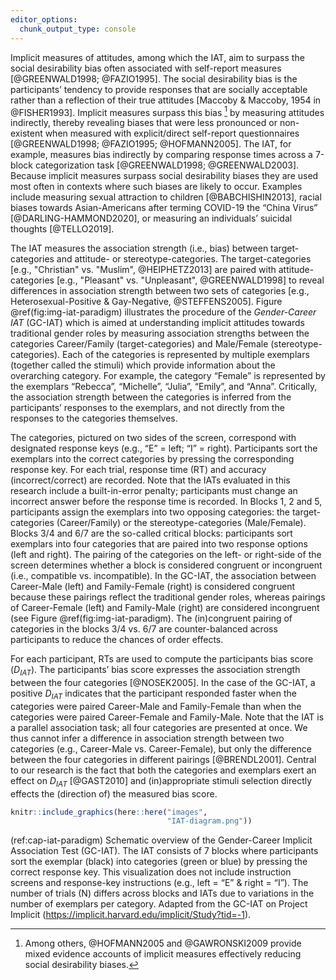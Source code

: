 ```yaml
---
editor_options: 
  chunk_output_type: console
---
```

<!--
################################################################################
################################################################################
### LISCENSE:                                                                ###
### This code is available under a CC BY-NC-SA 4.0 license                   ###
### https://creativecommons.org/licenses/by-nc-sa/4.0/                       ###
###                                                                          ###
### BY  – Credit must be given to the creator                                ###
### NC  – Only noncommercial uses of the work are permitted                  ###
### SA  – Adaptations must be shared under the same terms                    ###
################################################################################
################################################################################
-->

Implicit measures of attitudes, among which the IAT, aim to surpass the social desirability bias often associated with self-report measures [@GREENWALD1998; @FAZIO1995]. The social desirability bias is the participants' tendency to provide responses that are socially acceptable rather than a reflection of their true attitudes [Maccoby & Maccoby, 1954 in @FISHER1993]. Implicit measures surpass this bias [^opposing_views] by measuring attitudes indirectly, thereby revealing biases that were less pronounced or non-existent when measured with explicit/direct self-report questionnaires [@GREENWALD1998; @FAZIO1995; @HOFMANN2005]. The IAT, for example, measures bias indirectly by comparing response times across a 7-block categorization task [@GREENWALD1998; @GREENWALD2003]. Because implicit measures surpass social desirability biases they are used most often in contexts where such biases are likely to occur. Examples include measuring sexual attraction to children [@BABCHISHIN2013], racial biases towards Asian-Americans after terming COVID-19 the "China Virus" [@DARLING-HAMMOND2020], or measuring an individuals' suicidal thoughts [@TELLO2019].

<!-- footnote -->
[^opposing_views]: Among others, @HOFMANN2005 and @GAWRONSKI2009 provide mixed evidence accounts of implicit measures effectively reducing social desirability biases.

The IAT measures the association strength (i.e., bias) between target-categories and attitude- or stereotype-categories. The target-categories [e.g., "Christian" vs. "Muslim", @HEIPHETZ2013] are paired with attitude-categories [e.g., "Pleasant" vs. "Unpleasant", @GREENWALD1998] to reveal differences in association strength between two sets of categories [e.g., Heterosexual-Positive & Gay-Negative, @STEFFENS2005]. Figure \@ref(fig:img-iat-paradigm) illustrates the procedure of the *Gender-Career IAT* (GC-IAT) which is aimed at understanding implicit attitudes towards traditional gender roles by measuring association strengths between the categories Career/Family (target-categories) and Male/Female (stereotype-categories). Each of the categories is represented by multiple exemplars (together called the stimuli) which provide information about the overarching category. For example, the category "Female" is represented by the exemplars "Rebecca", "Michelle", "Julia", "Emily", and "Anna". Critically, the association strength between the categories is inferred from the participants' responses to the exemplars, and not directly from the responses to the categories themselves.  

The categories, pictured on two sides of the screen, correspond with designated response keys (e.g., "E" = left; "I" = right). Participants sort the exemplars into the correct categories by pressing the corresponding response key. For each trial, response time (RT) and accuracy (incorrect/correct) are recorded. Note that the IATs evaluated in this research include a built-in-error penalty; participants must change an incorrect answer before the response time is recorded. In Blocks 1, 2 and 5, participants assign the exemplars into two opposing categories: the target-categories (Career/Family) or the stereotype-categories (Male/Female). Blocks 3/4 and 6/7 are the so-called critical blocks: participants sort exemplars into four categories that are paired into two response options (left and right). The pairing of the categories on the left- or right-side of the screen determines whether a block is considered congruent or incongruent (i.e., compatible vs. incompatible). In the GC-IAT, the association between Career-Male (left) and Family-Female (right) is considered congruent because these pairings reflect the traditional gender roles, whereas pairings of Career-Female (left) and Family-Male (right) are considered incongruent (see Figure \@ref(fig:img-iat-paradigm). The (in)congruent pairing of categories in the blocks 3/4 vs. 6/7 are counter-balanced across participants to reduce the chances of order effects.

For each participant, RTs are used to compute the participants bias score ($D_{IAT}$). The participants' bias score expresses the association strength between the four categories [@NOSEK2005]. In the case of the GC-IAT, a positive $D_{IAT}$ indicates that the participant responded faster when the categories were paired Career-Male and Family-Female than when the categories were paired Career-Female and Family-Male. Note that the IAT is a parallel association task; all four categories are presented at once. We thus cannot infer a difference in association strength between two categories (e.g., Career-Male vs. Career-Female), but only the difference between the four categories in different pairings [@BRENDL2001]. Central to our research is the fact that both the categories and exemplars exert an effect on $D_{IAT}$ [@GAST2010] and (in)appropriate stimuli selection directly effects the (direction of) the measured bias score.

<!-- Image: visualization of the IAT paradigm -->
```r
knitr::include_graphics(here::here("images",
                                   "IAT-diagram.png"))
```
  
<!-- Image Caption -->
(ref:cap-iat-paradigm) Schematic overview of the Gender-Career Implicit Association Test (GC-IAT). The IAT consists of 7 blocks where participants sort the exemplar (black) into categories (green or blue) by pressing the correct response key. This visualization does not include instruction screens and response-key instructions (e.g., left = "E" & right = "I"). The number of trials (N) differs across blocks and IATs due to variations in the number of exemplars per category. Adapted from the GC-IAT on Project Implicit ([https://implicit.harvard.edu/implicit/Study?tid=-1](https://implicit.harvard.edu/implicit/Study?tid=-1)).

